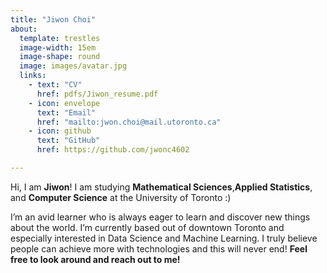 ```yaml
---
title: "Jiwon Choi"
about:
  template: trestles
  image-width: 15em
  image-shape: round
  image: images/avatar.jpg
  links:
    - text: "CV"
      href: pdfs/Jiwon_resume.pdf
    - icon: envelope
      text: "Email"
      href: "mailto:jwon.choi@mail.utoronto.ca"
    - icon: github
      text: "GitHub"
      href: https://github.com/jwonc4602

---
```


Hi, I am <strong>Jiwon</strong>! I am studying <strong>Mathematical Sciences</strong>,<strong>Applied Statistics</strong>, and <strong> Computer Science</strong> at the University of Toronto :)

I'm an avid learner who is always eager to learn and discover new things about the world. I'm currently based out of downtown Toronto and especially interested in Data Science and Machine Learning. I truly believe people can achieve more with technologies and this will never end! <strong>Feel free to look around and reach out to me!</strong> 
						